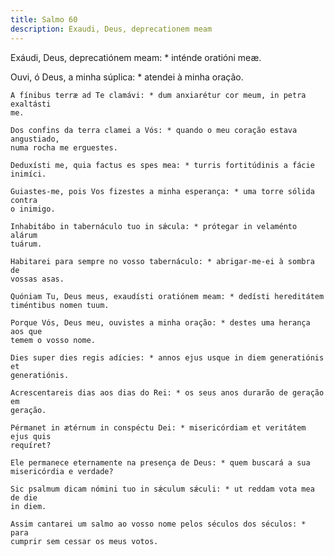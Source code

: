```yaml
---
title: Salmo 60
description: Exaudi, Deus, deprecationem meam
---
```


<div class="side-by-side not-content">

Exáudi, Deus, deprecatiónem meam: \* inténde oratióni meæ.

Ouvi, ó Deus, a minha súplica: \* atendei à minha oração.

    A fínibus terræ ad Te clamávi: * dum anxiarétur cor meum, in petra exaltásti
    me.

    Dos confins da terra clamei a Vós: * quando o meu coração estava angustiado,
    numa rocha me erguestes.

    Deduxísti me, quia factus es spes mea: * turris fortitúdinis a fácie
    inimíci.

    Guiastes-me, pois Vos fizestes a minha esperança: * uma torre sólida contra
    o inimigo.

    Inhabitábo in tabernáculo tuo in sǽcula: * prótegar in velaménto alárum
    tuárum.

    Habitarei para sempre no vosso tabernáculo: * abrigar-me-ei à sombra de
    vossas asas.

    Quóniam Tu, Deus meus, exaudísti oratiónem meam: * dedísti hereditátem
    timéntibus nomen tuum.

    Porque Vós, Deus meu, ouvistes a minha oração: * destes uma herança aos que
    temem o vosso nome.

    Dies super dies regis adícies: * annos ejus usque in diem generatiónis et
    generatiónis.

    Acrescentareis dias aos dias do Rei: * os seus anos durarão de geração em
    geração.

    Pérmanet in ætérnum in conspéctu Dei: * misericórdiam et veritátem ejus quis
    requíret?

    Ele permanece eternamente na presença de Deus: * quem buscará a sua
    misericórdia e verdade?

    Sic psalmum dicam nómini tuo in sǽculum sǽculi: * ut reddam vota mea de die
    in diem.

    Assim cantarei um salmo ao vosso nome pelos séculos dos séculos: * para
    cumprir sem cessar os meus votos.

</div>
